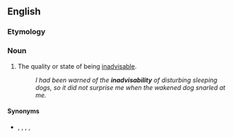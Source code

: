 ==English==

===Etymology===
{{prefix|in|advisability|lang=en}}

===Noun===
{{en-noun|-}}

# The quality or state of being [[inadvisable]].
#: ''I had been warned of the '''inadvisability''' of disturbing sleeping dogs, so it did not surprise me when the wakened dog snarled at me.''

====Synonyms====
* {{sense|quality or state of being inadvisable}} {{l|en|foolhardiness}}, {{l|en|impropriety}}, {{l|en|imprudence}}, {{l|en|injudiciousness}}, {{l|en|rashness}}